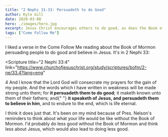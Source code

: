 ```yaml
---
title: "2 Nephi 31-33: Persuadeth to do Good"
author: Kyle Gill
date: 2020-03-08
hero: ./images/hero.jpg
excerpt: Jesus Christ encourages others to do good, as does the Book of Mormon which testifies of Him
tags: ["Come Follow Me"]
---
```


I liked a verse in the Come Follow Me reading about the Book of Mormon persuading people to do good and believe in Jesus. It's in 2 Nephi 33:

<Scripture
  title="2 Nephi 33:4"
  link="https://www.churchofjesuschrist.org/study/scriptures/bofm/2-ne/33.4?lang=eng"
>
  4 And I know that the Lord God will consecrate my prayers for the gain of my
  people. And the words which I have written in weakness will be made strong
  unto them; for <b>it persuadeth them to do good</b>; it maketh known unto them
  of their fathers; and{" "}
  <b>it speaketh of Jesus, and persuadeth them to believe in him</b>, and to
  endure to the end, which is life eternal.
</Scripture>

I think it does just that. It's been on my mind because of Pres. Nelson's reminders to think about what your life would be like without the Book of Mormon. I'd probably do less good without the Book of Mormon and think less about Jesus, which would also lead to doing less good.
